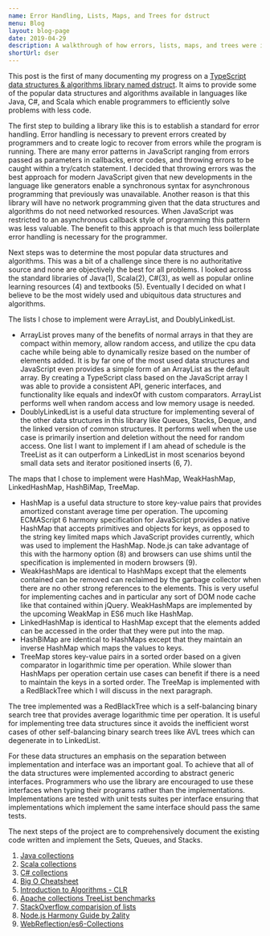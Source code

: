 ```yaml
---
name: Error Handling, Lists, Maps, and Trees for dstruct
menu: Blog
layout: blog-page
date: 2019-04-29
description: A walkthrough of how errors, lists, maps, and trees were implemented for my capstone dstruct project
shortUrl: dser
---
```


This post is the first of many documenting my progress on a [TypeScript data structures & algorithms library named dstruct](https://gitlab.com/EmmaJCline/dstruct). It aims to provide some of the popular data structures and algorithms available in languages like Java, C#, and Scala which enable programmers to efficiently solve problems with less code.

The first step to building a library like this is to establish a standard for error handling. Error handling is necessary to prevent errors created by programmers and to create logic to recover from errors while the program is running. There are many error patterns in JavaScript ranging from errors passed as parameters in callbacks, error codes, and throwing errors to be caught within a try/catch statement. I decided that throwing errors was the best approach for modern JavaScript given that new developments in the language like generators enable a synchronous syntax for asynchronous programming that previously was unavailable. Another reason is that this library will have no network programming given that the data structures and algorithms do not need networked resources. When JavaScript was restricted to an asynchronous callback style of programming this pattern was less valuable. The benefit to this approach is that much less boilerplate error handling is necessary for the programmer.

Next steps was to determine the most popular data structures and algorithms. This was a bit of a challenge since there is no authoritative source and none are objectively the best for all problems. I looked across the standard libraries of Java(1), Scala(2), C#(3), as well as popular online learning resources (4) and textbooks (5). Eventually I decided on what I believe to be the most widely used and ubiquitous data structures and algorithms.

The lists I chose to implement were ArrayList, and DoublyLinkedList.

- ArrayList proves many of the benefits of normal arrays in that they are compact within memory, allow random access, and utilize the cpu data cache while being able to dynamically resize based on the number of elements added. It is by far one of the most used data structures and JavaScript even provides a simple form of an ArrayList as the default array. By creating a TypeScript class based on the JavaScript array I was able to provide a consistent API, generic interfaces, and functionality like equals and indexOf with custom comparators. ArrayList performs well when random access and low memory usage is needed.
- DoublyLinkedList is a useful data structure for implementing several of the other data structures in this library like Queues, Stacks, Deque, and the linked version of common structures. It performs well when the use case is primarily insertion and deletion without the need for random access. One list I want to implement if I am ahead of schedule is the TreeList as it can outperform a LinkedList in most scenarios beyond small data sets and iterator positioned inserts (6, 7).

The maps that I chose to implement were HashMap, WeakHashMap, LinkedHashMap, HashBiMap, TreeMap.

- HashMap is a useful data structure to store key-value pairs that provides amortized constant average time per operation. The upcoming ECMAScript 6 harmony specification for JavaScript provides a native HashMap that accepts primitives and objects for keys, as opposed to the string key limited maps which JavaScript provides currently, which was used to implement the HashMap. Node.js can take advantage of this with the harmony option (8) and browsers can use shims until the specification is implemented in modern browsers (9).
- WeakHashMaps are identical to HashMaps except that the elements contained can be removed can reclaimed by the garbage collector when there are no other strong references to the elements. This is very useful for implementing caches and in particular any sort of DOM node cache like that contained within jQuery. WeakHashMaps are implemented by the upcoming WeakMap in ES6 much like HashMap.
- LinkedHashMap is identical to HashMap except that the elements added can be accessed in the order that they were put into the map.
- HashBiMap are identical to HashMaps except that they maintain an inverse HashMap which maps the values to keys.
- TreeMap stores key-value pairs in a sorted order based on a given comparator in logarithmic time per operation. While slower than HashMaps per operation certain use cases can benefit if there is a need to maintain the keys in a sorted order. The TreeMap is implemented with a RedBlackTree which I will discuss in the next paragraph.

The tree implemented was a RedBlackTree which is a self-balancing binary search tree that provides average logarithmic time per operation. It is useful for implementing tree data structures since it avoids the inefficient worst cases of other self-balancing binary search trees like AVL trees which can degenerate in to LinkedList.

For these data structures an emphasis on the separation between implementation and interface was an important goal. To achieve that all of the data structures were implemented according to abstract generic interfaces. Programmers who use the library are encouraged to use these interfaces when typing their programs rather than the implementations. Implementations are tested with unit tests suites per interface ensuring that implementations which implement the same interface should pass the same tests.

The next steps of the project are to comprehensively document the existing code written and implement the Sets, Queues, and Stacks.

1. [Java collections](http://docs.oracle.com/javase/7/docs/api/java/util/Collections.html)
2. [Scala collections](http://www.scala-lang.org/api/2.10.3/index.html#scala.collection.package)
3. [C# collections](http://msdn.microsoft.com/en-us/library/ybcx56wz.aspx)
4. [Big O Cheatsheet](http://bigocheatsheet.com/#comments)
5. [Introduction to Algorithms - CLR](http://smile.amazon.com/Introduction-Algorithms-Thomas-H-Cormen/dp/0262033844)
6. [Apache collections TreeList benchmarks](https://commons.apache.org/proper/commons-collections/javadocs/api-3.2.1/org/apache/commons/collections/list/TreeList.html)
7. [StackOverflow comparision of lists](https://stackoverflow.com/questions/1713144/list-implementations-does-linkedlist-really-perform-so-poorly-vs-arraylist-and)
8. [Node.js Harmony Guide by 2ality](http://www.2ality.com/2013/04/nodejs-harmony.html)
9. [WebReflection/es6-Collections](https://github.com/WebReflection/es6-collections)
